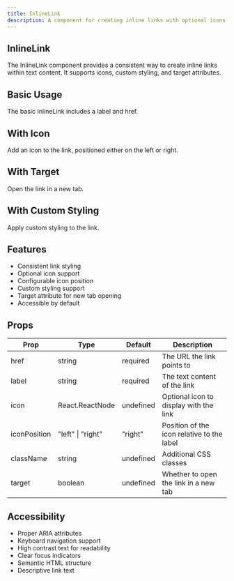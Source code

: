 ```yaml
---
title: InlineLink
description: A component for creating inline links with optional icons and styling.
---
```



## InlineLink

The InlineLink component provides a consistent way to create inline links within text content. It supports icons, custom styling, and target attributes.

## Basic Usage

The basic InlineLink includes a label and href.

<InlineLinkBasic />

## With Icon

Add an icon to the link, positioned either on the left or right.

<InlineLinkWithIcon />

## With Target

Open the link in a new tab.

<InlineLinkWithTarget />

## With Custom Styling

Apply custom styling to the link.

<InlineLinkWithCustomClass />

## Features

- Consistent link styling
- Optional icon support
- Configurable icon position
- Custom styling support
- Target attribute for new tab opening
- Accessible by default

## Props

| Prop | Type | Default | Description |
|------|------|---------|-------------|
| href | string | required | The URL the link points to |
| label | string | required | The text content of the link |
| icon | React.ReactNode | undefined | Optional icon to display with the link |
| iconPosition | "left" \| "right" | "right" | Position of the icon relative to the label |
| className | string | undefined | Additional CSS classes |
| target | boolean | undefined | Whether to open the link in a new tab |

## Accessibility

- Proper ARIA attributes
- Keyboard navigation support
- High contrast text for readability
- Clear focus indicators
- Semantic HTML structure
- Descriptive link text
